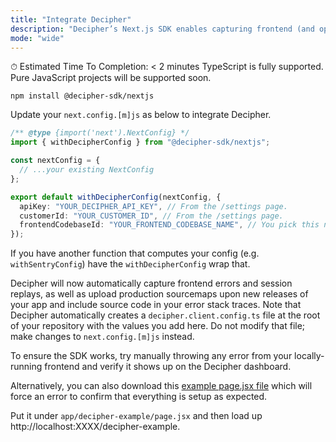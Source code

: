 ```yaml
---
title: "Integrate Decipher"
description: "Decipher’s Next.js SDK enables capturing frontend (and optionally backend) errors, session replays, AI analysis of user impact, and resolution steps. Decipher also automatically enhances stack traces with unminified/unbundled code (using Sourcemaps)."
mode: "wide"
---
```


<Check>⏱ Estimated Time To Completion: < 2 minutes</Check>
<Info>TypeScript is fully supported. Pure JavaScript projects will be supported soon.</Info>

<Steps>
<Step title="Install the SDK"> 

```shell Terminal
npm install @decipher-sdk/nextjs
```
</Step>
<Step title="Add `withDecipherConfig` to your nextConfig">

Update your `next.config.[m]js` as below to integrate Decipher. 
```typescript next.config.mjs
/** @type {import('next').NextConfig} */
import { withDecipherConfig } from "@decipher-sdk/nextjs";

const nextConfig = {
  // ...your existing NextConfig
};

export default withDecipherConfig(nextConfig, {
  apiKey: "YOUR_DECIPHER_API_KEY", // From the /settings page.
  customerId: "YOUR_CUSTOMER_ID", // From the /settings page.
  frontendCodebaseId: "YOUR_FRONTEND_CODEBASE_NAME", // You pick this name to group your frontend errors.
});
```

If you have another function that computes your config (e.g. `withSentryConfig`) have the `withDecipherConfig` wrap that.

Decipher will now automatically capture frontend errors and session replays, as well as upload production sourcemaps upon new releases of your app and include source code in your error stack traces.
<Note>Note that Decipher automatically creates a `decipher.client.config.ts` file at the root of your repository with the values you add here. Do not modify that file; make changes to `next.config.[m]js` instead.</Note>
</Step> 

<Step title="Test the integration">
To ensure the SDK works, try manually throwing any error from your locally-running frontend and verify it shows up on the Decipher dashboard.

Alternatively, you can also download this [example page.jsx file](https://drive.google.com/drive/folders/1EmANF9NgfnwOO2oHor8cL-JE7-jBn_Io?usp=drive_link) which will force an error to confirm that everything is setup as expected.

Put it under `app/decipher-example/page.jsx` and then load up http://localhost:XXXX/decipher-example.
</Step>
</Steps>